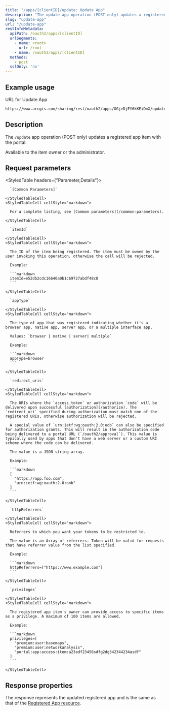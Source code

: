 ```yaml
---
title: "/apps/[clientID]/update: Update App"
description: "The update app operation (POST only) updates a registered app item with the portal."
slug: "update-app"
url: "/update-app"
restInfoMetadata:
  apiPath: /oauth2/apps/[clientID]
  urlSegments:
    - name: <root>
      url: /root
    - name: /oauth2/apps/[clientID]
  methods:
    - post
  sslOnly: 'no'
---
```


## Example usage

URL for Update App

```markdown
https://www.arcgis.com/sharing/rest/oauth2/apps/GGjeDjEY6kKEiDmX/update
``` 

## Description

The `/update` app operation (POST only) updates a registered app item with the portal.   

Available to the item owner or the administrator. 

## Request parameters 

<StyledTable headers={"Parameter,Details"}>
  <StyledTableRow>
    <StyledTableCell cellStyle="markdown">

      `[Common Parameters]` 

    </StyledTableCell>
    <StyledTableCell cellStyle="markdown">

      For a complete listing, see [Common parameters](/common-parameters).

    </StyledTableCell>
  </StyledTableRow>
  <StyledTableRow>
    <StyledTableCell cellStyle="markdown">

      `itemId` 

    </StyledTableCell>
    <StyledTableCell cellStyle="markdown">

      The ID of the item being registered. The item must be owned by the user invoking this operation, otherwise the call will be rejected. 

      Example: 
      
      ```markdown
      itemId=e52db2cdc16640a0b1c69727abdf48c8
      ```

    </StyledTableCell>
  </StyledTableRow>
  <StyledTableRow>
    <StyledTableCell cellStyle="markdown">

      `appType` 

    </StyledTableCell>
    <StyledTableCell cellStyle="markdown">

      The type of app that was registered indicating whether it's a browser app, native app, server app, or a multiple interface app. 

      Values: `browser | native | server| multiple` 

      Example: 
      
      ```markdown
      appType=browser
      ```

    </StyledTableCell>
  </StyledTableRow>
  <StyledTableRow>
    <StyledTableCell cellStyle="markdown">

      `redirect_uris` 

    </StyledTableCell>
    <StyledTableCell cellStyle="markdown">

      The URIs where the `access_token` or authorization `code` will be delivered upon successful [authorization](/authorize). The `redirect_uri` specified during authorization must match one of the registered URIs, otherwise authorization will be rejected. 

      A special value of `urn:ietf:wg:oauth:2.0:oob` can also be specified for authorization grants. This will result in the authorization code being delivered to a portal URL (`/oauth2/approval`). This value is typically used by apps that don't have a web server or a custom URI scheme where the code can be delivered. 

      The value is a JSON string array. 

      Example: 

      ```markdown
      [
        "https://app.foo.com",
        "urn:ietf:wg:oauth:2.0:oob"
      ]
      ``` 

    </StyledTableCell>
  </StyledTableRow>
  <StyledTableRow>
    <StyledTableCell cellStyle="markdown">

      `httpReferrers` 

    </StyledTableCell>
    <StyledTableCell cellStyle="markdown">

      Referrers to which you want your tokens to be restricted to.

      The value is an Array of referrers. Token will be valid for requests that have referrer value from the list specified.

      Example:

      ```markdown
      httpReferrers=["https://www.example.com"]
      ``` 

    </StyledTableCell>
  </StyledTableRow>
  <StyledTableRow>
    <StyledTableCell cellStyle="markdown">

      `privileges` 

    </StyledTableCell>
    <StyledTableCell cellStyle="markdown">

      The registered app item's owner can provide access to specific items as a privilege. A maximum of 100 items are allowed.
 
      Example: 

      ```markdown
      privileges=[
        "premium:user:basemaps",
        "premium:user:networkanalysis",
        "portal:app:access:item:a23adf23456sdfg2dg342344234asdf"
      ] 
      ```         
      
    </StyledTableCell>
  </StyledTableRow>
</StyledTable>

## Response properties

The response represents the updated registered app and is the same as that of the [Registered App resource](/registered-app). 
